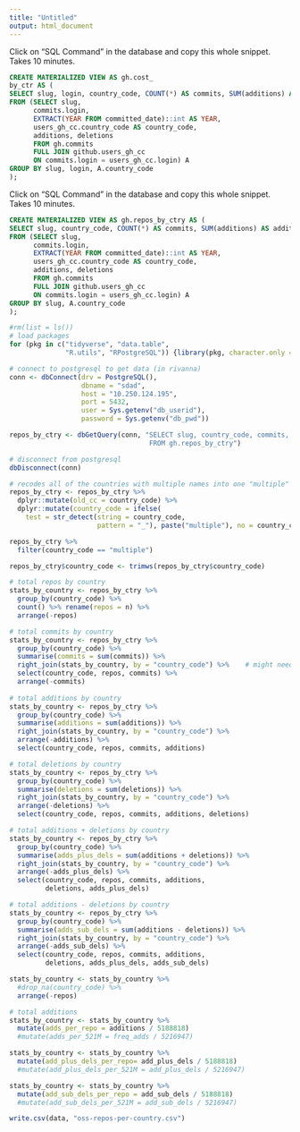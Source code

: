 ```yaml
---
title: "Untitled"
output: html_document
---
```


Click on "SQL Command" in the database and copy this whole snippet. Takes 10 minutes.

```sql
CREATE MATERIALIZED VIEW AS gh.cost_
by_ctr AS (
SELECT slug, login, country_code, COUNT(*) AS commits, SUM(additions) AS additions, SUM(deletions) AS deletions
FROM (SELECT slug, 
	  commits.login, 
	  EXTRACT(YEAR FROM committed_date)::int AS YEAR, 
	  users_gh_cc.country_code AS country_code, 
	  additions, deletions
	  FROM gh.commits 
	  FULL JOIN github.users_gh_cc 
	  ON commits.login = users_gh_cc.login) A
GROUP BY slug, login, A.country_code
);
```

Click on "SQL Command" in the database and copy this whole snippet. Takes 10 minutes.

```sql
CREATE MATERIALIZED VIEW AS gh.repos_by_ctry AS (
SELECT slug, country_code, COUNT(*) AS commits, SUM(additions) AS additions, SUM(deletions) AS deletions
FROM (SELECT slug, 
	  commits.login, 
	  EXTRACT(YEAR FROM committed_date)::int AS YEAR, 
	  users_gh_cc.country_code AS country_code, 
	  additions, deletions
	  FROM gh.commits 
	  FULL JOIN github.users_gh_cc 
	  ON commits.login = users_gh_cc.login) A
GROUP BY slug, A.country_code
); 
```

```r
#rm(list = ls())
# load packages 
for (pkg in c("tidyverse", "data.table", 
              "R.utils", "RPostgreSQL")) {library(pkg, character.only = TRUE)}

# connect to postgresql to get data (in rivanna)
conn <- dbConnect(drv = PostgreSQL(), 
                  dbname = "sdad", 
                  host = "10.250.124.195", 
                  port = 5432, 
                  user = Sys.getenv("db_userid"), 
                  password = Sys.getenv("db_pwd"))

repos_by_ctry <- dbGetQuery(conn, "SELECT slug, country_code, commits, additions, deletions
                                   FROM gh.repos_by_ctry")

# disconnect from postgresql
dbDisconnect(conn)
```

```r
# recodes all of the countries with multiple names into one "multiple" category 
repos_by_ctry <- repos_by_ctry %>% 
  dplyr::mutate(old_cc = country_code) %>% 
  dplyr::mutate(country_code = ifelse(
    test = str_detect(string = country_code, 
                      pattern = "_"), paste("multiple"), no = country_code)) 

repos_by_ctry %>% 
  filter(country_code == "multiple")

repos_by_ctry$country_code <- trimws(repos_by_ctry$country_code)
```

```r
# total repos by country 
stats_by_country <- repos_by_ctry %>% 
  group_by(country_code) %>% 
  count() %>% rename(repos = n) %>% 
  arrange(-repos)

# total commits by country 
stats_by_country <- repos_by_ctry %>% 
  group_by(country_code) %>% 
  summarise(commits = sum(commits)) %>% 
  right_join(stats_by_country, by = "country_code") %>%    # might need to clean the strings 
  select(country_code, repos, commits) %>% 
  arrange(-commits)
  
# total additions by country 
stats_by_country <- repos_by_ctry %>% 
  group_by(country_code) %>% 
  summarise(additions = sum(additions)) %>% 
  right_join(stats_by_country, by = "country_code") %>% 
  arrange(-additions) %>% 
  select(country_code, repos, commits, additions)

# total deletions by country 
stats_by_country <- repos_by_ctry %>% 
  group_by(country_code) %>% 
  summarise(deletions = sum(deletions)) %>% 
  right_join(stats_by_country, by = "country_code") %>% 
  arrange(-deletions) %>% 
  select(country_code, repos, commits, additions, deletions)

# total additions + deletions by country 
stats_by_country <- repos_by_ctry %>% 
  group_by(country_code) %>% 
  summarise(adds_plus_dels = sum(additions + deletions)) %>% 
  right_join(stats_by_country, by = "country_code") %>% 
  arrange(-adds_plus_dels) %>% 
  select(country_code, repos, commits, additions, 
         deletions, adds_plus_dels)

# total additions - deletions by country 
stats_by_country <- repos_by_ctry %>% 
  group_by(country_code) %>% 
  summarise(adds_sub_dels = sum(additions - deletions)) %>% 
  right_join(stats_by_country, by = "country_code") %>% 
  arrange(-adds_sub_dels) %>%
  select(country_code, repos, commits, additions, 
         deletions, adds_plus_dels, adds_sub_dels)

stats_by_country <- stats_by_country %>% 
  #drop_na(country_code) %>% 
  arrange(-repos)

# total additions 
stats_by_country <- stats_by_country %>% 
  mutate(adds_per_repo = additions / 5188818)
  #mutate(adds_per_521M = freq_adds / 5216947) 

stats_by_country <- stats_by_country %>% 
  mutate(add_plus_dels_per_repo= add_plus_dels / 5188818) 
  #mutate(add_plus_dels_per_521M = add_plus_dels / 5216947) 

stats_by_country <- stats_by_country %>% 
  mutate(add_sub_dels_per_repo = add_sub_dels / 5188818) 
  #mutate(add_sub_dels_per_521M = add_sub_dels / 5216947) 

write.csv(data, "oss-repos-per-country.csv")
```

















